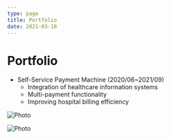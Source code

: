 ```yaml
---
type: page
title: Portfolio
date: 2021-03-18
---
```


# Portfolio

- Self-Service Payment Machine <span color="grey">(2020/06~2021/09)</span>
  * Integration of healthcare information systems
  * Multi-payment functionality
  * Improving hospital billing efficiency


<Image
  src="/images/photo3.jpeg"
  alt="Photo"
  width={1125}
  height={750}
  priority
  className="next-image"
/>

<Image
  src="/images/photo.jpg"
  alt="Photo"
  width={1125}
  height={750}
  priority
  className="next-image"
/>